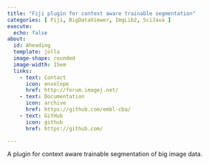 ```yaml
---
title: "Fiji plugin for context aware trainable segmentation"
categories: [ Fiji, BigDataViewer, ImgLib2, SciJava ]
execute:
  echo: false
about:
  id: Aheading
  template: jolla
  image-shape: rounded
  image-width: 15em
  links:
    - text: Contact
      icon: envelope
      href: http://forum.imagej.net/
    - text: Documentation
      icon: archive
      href: https://github.com/embl-cba/
    - text: GitHub
      icon: github
      href: https://github.com/

---
```


::: {.alignleft}

A plugin for context aware trainable segmentation of big image data.

:::
